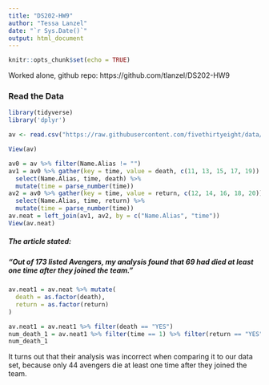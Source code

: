 ```yaml
---
title: "DS202-HW9"
author: "Tessa Lanzel"
date: "`r Sys.Date()`"
output: html_document
---
```


```r
knitr::opts_chunk$set(echo = TRUE)
```
Worked alone, github repo: https://github.com/tlanzel/DS202-HW9

### Read the Data
```r
library(tidyverse)
library('dplyr')

av <- read.csv("https://raw.githubusercontent.com/fivethirtyeight/data/master/avengers/avengers.csv", stringsAsFactors = FALSE)

View(av)
```

```r
av0 = av %>% filter(Name.Alias != "")
av1 = av0 %>% gather(key = time, value = death, c(11, 13, 15, 17, 19)) %>%
  select(Name.Alias, time, death) %>% 
  mutate(time = parse_number(time))
av2 = av0 %>% gather(key = time, value = return, c(12, 14, 16, 18, 20)) %>%
  select(Name.Alias, time, return) %>%
  mutate(time = parse_number(time))
av.neat = left_join(av1, av2, by = c("Name.Alias", "time"))
View(av.neat)
```

##### The article stated:
#####  *"Out of 173 listed Avengers, my analysis found that 69 had died at least one time after they joined the team."*  
```r
av.neat1 = av.neat %>% mutate(
  death = as.factor(death),
  return = as.factor(return)
)

av.neat1 = av.neat1 %>% filter(death == "YES")
num_death_1 = av.neat1 %>% filter(time == 1) %>% filter(return == "YES") %>% count()
num_death_1
```
It turns out that their analysis was incorrect when comparing it to our data set, because only 44 avengers die at least one time after they joined the team.  
